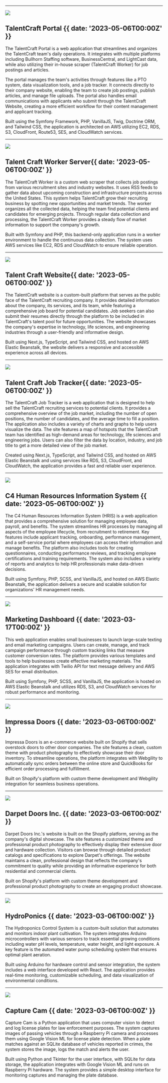 

---

![]( src/images/commit-suggestions.png)

## TalentCraft Portal {{ date: '2023-05-06T00:00Z' }}

The TalentCraft Portal is a web application that streamlines and organizes the TalentCraft team's daily operations. It integrates with multiple platforms including Bullhorn Staffing software, BusinessCentral, and LightCast data, while also utilizing their in-house scraper (TalentCraft Worker) for job postings and articles.

The portal manages the team's activities through features like a PTO system, data visualization tools, and a job tracker. It connects directly to their company website, enabling the team to create job postings, publish articles, and manage file uploads. The portal also handles email communications with applicants who submit through the TalentCraft Website, creating a more efficient workflow for their content management and applicant tracking.

Built using the Symfony Framework, PHP, VanillaJS, Twig, Doctrine ORM, and Tailwind CSS, the application is architected on AWS utilizing EC2, RDS, S3, CloudFront, Route53, SES, and CloudWatch services.

---

![]( src/images/commit-suggestions.png)

## Talent Craft Worker Server{{ date: '2023-05-06T00:00Z' }}

The TalentCraft Worker is a custom web scraper that collects job postings from various recruitment sites and industry websites. It uses RSS feeds to gather data about upcoming construction and infrastructure projects across the United States.
This system helps TalentCraft grow their recruiting business by spotting new opportunities and market trends. The worker organizes all the collected data, helping the team find potential clients and candidates for emerging projects. Through regular
data collection and processing, the TalentCraft Worker provides a steady flow of market information to support the company's growth.

Built with Symfony and PHP, this backend-only application runs in a worker environment to handle the continuous data collection.
The system uses AWS services like EC2, RDS and CloudWatch to ensure reliable operation.

---

![]( src/images/commit-suggestions.png)

## Talent Craft Website{{ date: '2023-05-06T00:00Z' }}

The TalentCraft website is a custom-built platform that serves as the public face of the TalentCraft recruiting company. It provides detailed information about the company, its services, and its team, while featuring a
comprehensive job board for potential candidates. Job seekers can also submit their resumes directly through the platform to be included in TalentCraft's talent pool for future opportunities. The website showcases the company's
expertise in technology, life sciences, and engineering industries through a user-friendly and informative design.

Built using Next.js, TypeScript, and Tailwind CSS, and hosted on AWS Elastic Beanstalk, the website delivers a responsive and accessible experience across all devices.

---

![]( src/images/commit-suggestions.png)

## Talent Craft Job Tracker{{ date: '2023-05-06T00:00Z' }}

The TalentCraft Job Tracker is a web application that is designed to help sell the TalentCraft recruiting services to potential clients. It provides a comprehensive overview of the job market, including the number of open positions, the number of candidates, and the average time to fill a position. The application also includes a variety of charts and graphs to help users visualize the data.
The site features a map of hotspots that the TalentCraft team has identified as high-demand areas for technology, life sciences and engineering jobs. Users can also filter the data by location, industry, and job title to get a more detailed view of the job market.

Created using Next.js, TypeScript, and Tailwind CSS, and hosted on AWS Elastic Beanstalk and using services like RDS, S3, CloudFront, and CloudWatch, the application provides a fast and reliable user experience.

---

![]( src/images/commit-suggestions.png)

## C4 Human Resources Information System {{ date: '2023-05-06T00:00Z' }}

The C4 Human Resources Information System (HRIS) is a web application that provides a comprehensive solution for managing employee data, payroll, and benefits. The system streamlines HR processes by managing all aspects of the employee lifecycle, from
recruitment to retirement. Key features include applicant tracking, onboarding, performance management, and a self-service portal where employees can access their information and manage benefits. The platform also includes tools for creating questionnaires,
conducting performance reviews, and tracking employee certifications and training requirements. The system also includes a variety of reports and analytics to help HR professionals make data-driven decisions.

Built using Symfony, PHP, SCSS, and VanillaJS, and hosted on AWS Elastic Beanstalk, the application delivers a secure and scalable solution for organizations' HR management needs.


---

![]( src/images/configuration-files.png)

## Marketing Dashboard {{ date: '2023-03-17T00:00Z' }}

This web application enables small businesses to launch large-scale texting and email marketing campaigns. Users can create, manage, and track campaign performance through custom tracking links that measure customer conversion rates.
The platform provides various templates and tools to help businesses create effective marketing materials. The application integrates with Twilio API for text message delivery and AWS SES for email distribution.

Built using Symfony, PHP, SCSS, and VanillaJS, the application is hosted on AWS Elastic Beanstalk and utilizes RDS, S3, and CloudWatch services for robust performance and monitoring.

---

![]( src/images/dark-mode.png)

## Impressa Doors  {{ date: '2023-03-06T00:00Z' }}

Impressa Doors is an e-commerce website built on Shopify that sells overstock doors to other door companies. The site features a clean, custom theme with product photography to effectively showcase their door inventory. To streamline operations, the platform integrates with Webgility to automatically sync orders between the online store and QuickBooks for efficient order processing and fulfillment.

Built on Shopify's platform with custom theme development and Webgility integration for seamless business operations.

---

![]( src/images/dark-mode.png)

## Darpet Doors Inc.  {{ date: '2023-03-06T00:00Z' }}

Darpet Doors Inc.'s website is built on the Shopify platform, serving as the company's digital showcase. The site features a customized theme and professional product photography to effectively display their extensive door and hardware collection. Visitors can browse through detailed product catalogs and specifications to explore Darpet's offerings.
The website maintains a clean, professional design that reflects the company's commitment to quality while providing an informative experience for both residential and commercial clients.

Built on Shopify's platform with custom theme development and professional product photography to create an engaging product showcase.

---

![]( src/images/dark-mode.png)

## HydroPonics  {{ date: '2023-03-06T00:00Z' }}

The Hydroponics Control System is a custom-built solution that automates and monitors indoor plant cultivation. The system integrates Arduino microcontrollers with various sensors to track essential growing conditions including water pH levels, temperature, water height, and light exposure. A key feature is the automated water pump scheduling system that ensures optimal plant aeration.

Built using Arduino for hardware control and sensor integration, the system includes a web interface developed with React. The application provides real-time monitoring, customizable scheduling, and data visualization of environmental conditions.

---

![]( src/images/dark-mode.png)

## Capture Cam {{ date: '2023-03-06T00:00Z' }}

Capture Cam is a Python application that uses computer vision to detect and log license plates for law enforcement purposes. The system captures images of passing vehicles through a Raspberry Pi camera and processes them using Google Vision ML for license plate detection. When a plate matches against an SQLite database of vehicles reported in crimes, the system stores the image, logs the match and alerts the user.

Built using Python and Tkinter for the user interface, with SQLite for data storage, the application integrates with Google Vision ML and runs on Raspberry Pi hardware. The system provides a simple desktop interface for monitoring captures and managing the plate database.